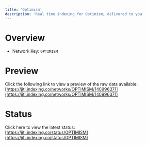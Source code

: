 ```yaml
---
title: 'Optimism'
description: 'Real time indexing for Optimism; delivered to you'
---
```


# Overview
- Network Key: `OPTIMISM`

# Preview
Click the following link to view a preview of the raw data available: [https://jiti.indexing.co/networks/OPTIMISM/140996371](https://jiti.indexing.co/networks/OPTIMISM/140996371)

# Status
Click here to view the latest status: [https://jiti.indexing.co/status/OPTIMISM](https://jiti.indexing.co/status/OPTIMISM)
